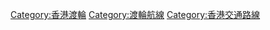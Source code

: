 {{catmore|香港渡輪航線列表}}

[[Category:香港渡輪|Category:香港渡輪]]
[[Category:渡輪航線|Category:渡輪航線]]
[[Category:香港交通路線|Category:香港交通路線]]